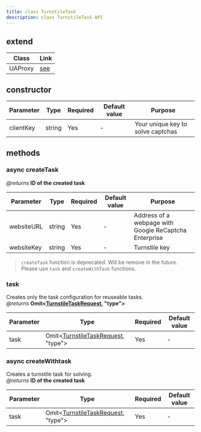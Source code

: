 ```yaml
---
title: class TurnstileTask
description: class TurnstileTask API
---
```


## extend

| Class   | Link                       |
| ------- | -------------------------- |
| UAProxy | [see](/api/ua-proxy-class) |

## constructor

| Parameter | Type   | Required | Default value | Purpose                           |
| --------- | ------ | -------- | ------------- | --------------------------------- |
| clientKey | string | Yes      | -             | Your unique key to solve captchas |

## methods

### async createTask

_@returns_ **ID of the created task**

| Parameter  | Type   | Required | Default value | Purpose                                               |
| ---------- | ------ | -------- | ------------- | ----------------------------------------------------- |
| websiteURL | string | Yes      | -             | Address of a webpage with Google ReCaptcha Enterprise |
| websiteKey | string | Yes      | -             | Turnstile key                                         |

> `createTask` function is deprecated. Will be remove in
> the future. Please use `task` and `createWithTask` functions.

### task

Creates only the task configuration for reuseable tasks. <br/>
_@returns_ **Omit<[TurnstileTaskRequest](/all-interfaces#iturnstiletaskrequest), "type">**

| Parameter | Type                                                                        | Required | Default value |
| --------- | --------------------------------------------------------------------------- | -------- | ------------- |
| task      | Omit<[TurnstileTaskRequest](/all-interfaces#iturnstiletaskrequest), "type"> | Yes      | -             |

### async createWithtask

Creates a turnstile task for solving. <br/>
_@returns_ **ID of the created task**

| Parameter | Type                                                                        | Required | Default value |
| --------- | --------------------------------------------------------------------------- | -------- | ------------- |
| task      | Omit<[TurnstileTaskRequest](/all-interfaces#iturnstiletaskrequest), "type"> | Yes      | -             |
